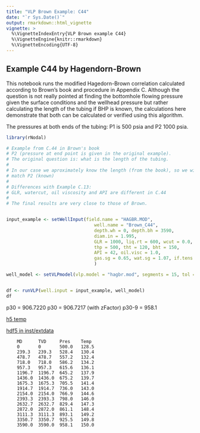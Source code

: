 ```yaml
---
title: "VLP Brown Example: C44"
date: "`r Sys.Date()`"
output: rmarkdown::html_vignette
vignette: >
  %\VignetteIndexEntry{VLP Brown example C44}
  %\VignetteEngine{knitr::rmarkdown}
  %\VignetteEncoding{UTF-8}
---
```



## Example C44 by Hagendorn-Brown
This notebook runs the modified Hagedorn-Brown correlation calculated according
to Brown's book and procedure in Appendix C. Although the question is not really
pointed at finding the bottomhole flowing pressure given the surface conditions
and the wellhead pressure but rather calculating the length of the tubing if BHP
is known, the calculations here demonstrate that both can be calculated or
verified using this algorithm.

The pressures at both ends of the tubing: P1 is 500 psia and P2 1000 psia.

```r
library(rNodal)

# Example from C.44 in Brown's book
# P2 (pressure at end point is given in the original example). 
# The original question is: what is the length of the tubing.
#
# In our case we aproximately know the length (from the book), so we will try to
# match P2 (known)
#
# Differences with Example C.13:
# GLR, watercut, oil viscosity and API are different in C.44
#
# The final results are very close to those of Brown.


input_example <- setWellInput(field.name = "HAGBR.MOD",
                                 well.name = "Brown_C44", 
                                 depth.wh = 0, depth.bh = 3590, 
                                 diam.in = 1.995, 
                                 GLR = 1000, liq.rt = 600, wcut = 0.0, 
                                 thp = 500, tht = 120, bht = 150, 
                                 API = 42, oil.visc = 1.0, 
                                 gas.sg = 0.65, wat.sg = 1.07, if.tens = 30
                                 )

well_model <- setVLPmodel(vlp.model = "hagbr.mod", segments = 15, tol = 0.00001)


df <- runVLP(well.input = input_example, well_model)
df
```

p30 = 906.7220
p30 = 906.7217 (with zFactor)
p30-9 = 958.1

[h5 temp](C:\Users\msfz751\AppData\Local\Temp\RtmpEbxvPR\file40c0446c2f7.h5)

[hdf5 in inst/extdata](I:\src\rNodal\inst\extdata\brown_c44.h5)



        MD      TVD     Pres    Temp  
        0	    0	    500.0	128.5
        239.3	239.3	528.4	130.4
        478.7	478.7	557.2	132.4
        718.0	718.0	586.2	134.2
        957.3	957.3	615.6	136.1
        1196.7	1196.7	645.2	137.9
        1436.0	1436.0	675.2	139.7
        1675.3	1675.3	705.5	141.4
        1914.7	1914.7	736.0	143.0
        2154.0	2154.0	766.9	144.6
        2393.3	2393.3	798.0	146.0
        2632.7	2632.7	829.4	147.3
        2872.0	2872.0	861.1	148.4
        3111.3	3111.3	893.1	149.2
        3350.7	3350.7	925.5	149.8
        3590.0	3590.0	958.1	150.0



